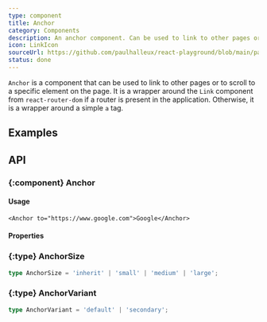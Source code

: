 ```yaml
---
type: component
title: Anchor
category: Components
description: An anchor component. Can be used to link to other pages or to scroll to a specific element on the page.
icon: LinkIcon
sourceUrl: https://github.com/paulhalleux/react-playground/blob/main/packages/playground/src/components/Anchor/Anchor.tsx
status: done
---
```


`Anchor` is a component that can be used to link to other pages or to scroll to a specific element on the page. It is a wrapper around the `Link` component from `react-router-dom`
if a router is present in the application. Otherwise, it is a wrapper around a simple `a` tag.

## Examples

<Example name="components/General/Anchor" />

## API

### \{:component} Anchor

#### Usage

```tsx
<Anchor to="https://www.google.com">Google</Anchor>
```

#### Properties

<Properties component="Anchor" />

### \{:type} AnchorSize

```ts
type AnchorSize = 'inherit' | 'small' | 'medium' | 'large';
```

### \{:type} AnchorVariant

```ts
type AnchorVariant = 'default' | 'secondary';
```
